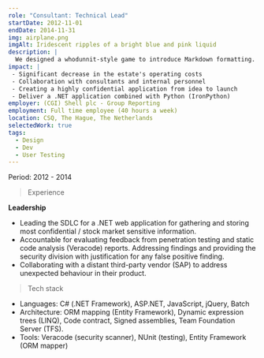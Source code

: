 ```yaml
---
role: "Consultant: Technical Lead"
startDate: 2012-11-01
endDate: 2014-11-31
img: airplane.png
imgAlt: Iridescent ripples of a bright blue and pink liquid
description: |
  We designed a whodunnit-style game to introduce Markdown formatting. Suspense — suspicion — syntax!
impact: |
 - Significant decrease in the estate's operating costs
 - Collaboration with consultants and internal personnel
 - Creating a highly confidential application from idea to launch
 - Deliver a .NET application combined with Python (IronPython)
employer: (CGI) Shell plc - Group Reporting
employment: Full time employee (40 hours a week)
location: CSQ, The Hague, The Netherlands
selectedWork: true
tags:
  - Design
  - Dev
  - User Testing
---
```


Period: 2012 - 2014

> Experience

**Leadership**
- Leading the SDLC for a .NET web application for gathering and storing most confidential / stock market sensitive information.
- Accountable for evaluating feedback from penetration testing and static code analysis (Veracode) reports. Addressing findings and providing the security division with justification for any false positive finding.
- Collaborating with a distant third-party vendor (SAP) to address unexpected behaviour in their product.

> Tech stack
- Languages: C# (.NET Framework), ASP.NET, JavaScript, jQuery, Batch
- Architecture: ORM mapping (Entity Framework), Dynamic expression trees (LINQ), Code contract, Signed assemblies, Team Foundation Server (TFS).
- Tools: Veracode (security scanner), NUnit (testing), Entity Framework (ORM mapper)